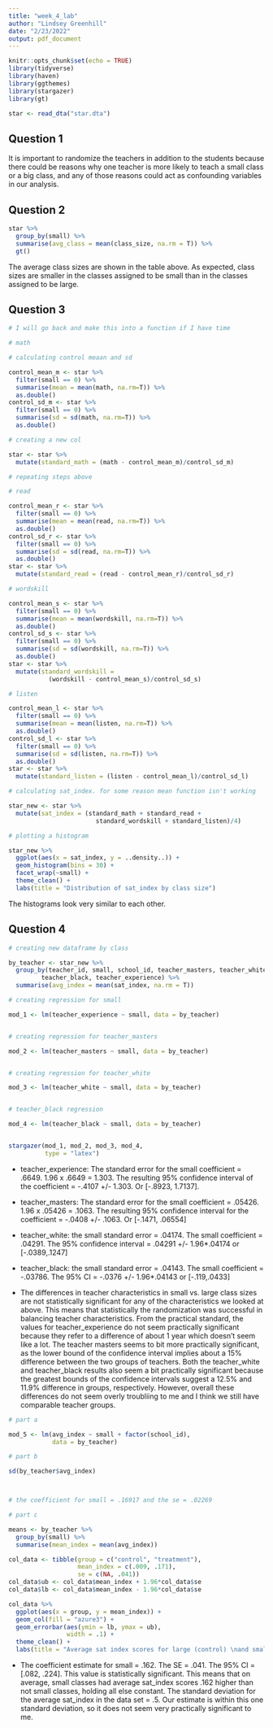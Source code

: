```yaml
---
title: "week_4_lab"
author: "Lindsey Greenhill"
date: "2/23/2022"
output: pdf_document
---
```


```r
knitr::opts_chunk$set(echo = TRUE)
library(tidyverse)
library(haven)
library(ggthemes)
library(stargazer)
library(gt)

star <- read_dta("star.dta")
```

## Question 1
  
  It is important to randomize the teachers in addition to the students because
  there could be reasons why one teacher is more likely to teach a small class
  or a big class, and any of those reasons could act as confounding variables
  in our analysis. 

## Question 2

```r
star %>%
  group_by(small) %>%
  summarise(avg_class = mean(class_size, na.rm = T)) %>%
  gt()

```


The average class sizes are shown in the table above. As expected, class sizes
are smaller in the classes assigned to be small than in the classes assigned
to be large. 

## Question 3

```r

# I will go back and make this into a function if I have time

# math

# calculating control meaan and sd

control_mean_m <- star %>%
  filter(small == 0) %>%
  summarise(mean = mean(math, na.rm=T)) %>%
  as.double()
control_sd_m <- star %>%
  filter(small == 0) %>%
  summarise(sd = sd(math, na.rm=T)) %>%
  as.double()

# creating a new col

star <- star %>%
  mutate(standard_math = (math - control_mean_m)/control_sd_m)

# repeating steps above

# read

control_mean_r <- star %>%
  filter(small == 0) %>%
  summarise(mean = mean(read, na.rm=T)) %>%
  as.double()
control_sd_r <- star %>%
  filter(small == 0) %>%
  summarise(sd = sd(read, na.rm=T)) %>%
  as.double()
star <- star %>%
  mutate(standard_read = (read - control_mean_r)/control_sd_r)

# wordskill

control_mean_s <- star %>%
  filter(small == 0) %>%
  summarise(mean = mean(wordskill, na.rm=T)) %>%
  as.double()
control_sd_s <- star %>%
  filter(small == 0) %>%
  summarise(sd = sd(wordskill, na.rm=T)) %>%
  as.double()
star <- star %>%
  mutate(standard_wordskill = 
           (wordskill - control_mean_s)/control_sd_s)

# listen

control_mean_l <- star %>%
  filter(small == 0) %>%
  summarise(mean = mean(listen, na.rm=T)) %>%
  as.double()
control_sd_l <- star %>%
  filter(small == 0) %>%
  summarise(sd = sd(listen, na.rm=T)) %>%
  as.double()
star <- star %>%
  mutate(standard_listen = (listen - control_mean_l)/control_sd_l)

# calculating sat_index. for some reason mean function isn't working

star_new <- star %>%
  mutate(sat_index = (standard_math + standard_read + 
                        standard_wordskill + standard_listen)/4)

# plotting a histogram

star_new %>%
  ggplot(aes(x = sat_index, y = ..density..)) +
  geom_histogram(bins = 30) +
  facet_wrap(~small) +
  theme_clean() +
  labs(title = "Distribution of sat_index by class size")

```

The histograms look very similar to each other. 

\newpage

## Question 4

```r

# creating new dataframe by class

by_teacher <- star_new %>%
  group_by(teacher_id, small, school_id, teacher_masters, teacher_white,
         teacher_black, teacher_experience) %>%
  summarise(avg_index = mean(sat_index, na.rm = T))

# creating regression for small

mod_1 <- lm(teacher_experience ~ small, data = by_teacher)


# creating regression for teacher_masters

mod_2 <- lm(teacher_masters ~ small, data = by_teacher)


# creating regression for teacher_white

mod_3 <- lm(teacher_white ~ small, data = by_teacher)


# teacher_black regression

mod_4 <- lm(teacher_black ~ small, data = by_teacher)


stargazer(mod_1, mod_2, mod_3, mod_4,
          type = "latex")
```


- teacher_experience: The standard error for the small coefficient = .6649. 
1.96 x .6649 = 1.303. The resulting 95% confidence interval 
of the coefficient = -.4107 +/- 1.303. Or [-.8923, 1.7137].

- teacher_masters: The standard error for the small coefficient = .05426.
1.96 x .05426 = .1063. The resulting 95% confidence interval for the coefficient
= -.0408 +/- .1063. Or [-.1471, .06554]

- teacher_white: the small standard error = .04174. The small coefficient =
.04291. The 95% confidence interval = .04291 +/- 1.96*.04174 or [-.0389,.1247]

- teacher_black: the small standard error = .04143. The small coefficient = -.03786. 
The 95% CI = -.0376 +/- 1.96*.04143 or [-.119,.0433]

- The differences in teacher characteristics in small vs. large class sizes are
not statistically significant for any of the characteristics we looked at above.
This means that statistically the randomization was successful in balancing
teacher characteristics. From the practical standard, the values for
teacher_experience do not seem practically significant because they refer to a
difference of about 1 year which doesn't seem like a lot. The teacher masters
seems to bit more practically significant, as the lower bound of the confidence
interval implies about a 15% difference between the two groups of teachers. Both
the teacher_white and teacher_black results also seem a bit practically
significant because the greatest bounds of the confidence intervals suggest a
12.5%  and 11.9% difference in groups, respectively. However, overall these
differences do not seem overly troubliing to me and I think we still have 
comparable teacher groups. 



```r

# part a

mod_5 <- lm(avg_index ~ small + factor(school_id),
            data = by_teacher)

# part b

sd(by_teacher$avg_index)



# the coefficient for small = .16917 and the se = .02269

# part c

means <- by_teacher %>%
  group_by(small) %>%
  summarise(mean_index = mean(avg_index))

col_data <- tibble(group = c("control", "treatment"),
                   mean_index = c(.009, .171),
                   se = c(NA, .041))
col_data$ub <- col_data$mean_index + 1.96*col_data$se
col_data$lb <- col_data$mean_index - 1.96*col_data$se

col_data %>%
  ggplot(aes(x = group, y = mean_index)) +
  geom_col(fill = "azure3") +
  geom_errorbar(aes(ymin = lb, ymax = ub),
                width = .1) +
  theme_clean() +
  labs(title = "Average sat index scores for large (control) \nand small (treatment) classes")


```

- The coefficient estimate for small = .162. The SE = .041. The 95% CI = [.082,
.224]. This value is statistically significant. This means that on average,
small classes had average sat_index scores .162 higher than not small classes,
holding all else constant. The standard deviation for the average sat_index in
the data set = .5. Our estimate is within this one standard deviation, so it
does not seem very practically significant to me.




